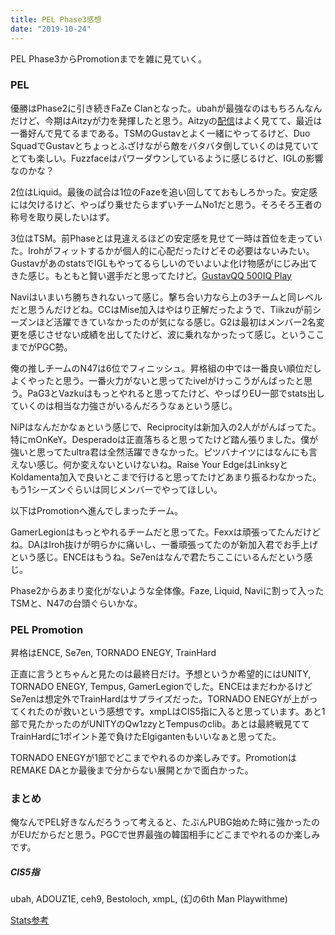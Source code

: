 ```yaml
---
title: PEL Phase3感想
date: "2019-10-24"
---
```


PEL Phase3からPromotionまでを雑に見ていく。

### PEL

優勝はPhase2に引き続きFaZe Clanとなった。ubahが最強なのはもちろんなんだけど、今期はAitzyが力を発揮したと思う。Aitzyの[配信](https://www.twitch.tv/aitzy)はよく見てて、最近は一番好んで見てるまである。TSMのGustavとよく一緒にやってるけど、Duo SquadでGustavとちょっとふざけながら敵をバタバタ倒していくのは見ていてとても楽しい。Fuzzfaceはパワーダウンしているように感じるけど、IGLの影響なのかな？

2位はLiquid。最後の試合は1位のFazeを追い回してておもしろかった。安定感には欠けるけど、やっぱり乗せたらまずいチームNo1だと思う。そろそろ王者の称号を取り戻したいはず。

3位はTSM。前Phaseとは見違えるほどの安定感を見せて一時は首位を走っていた。Irohがフィットするかが個人的に心配だったけどその必要はないみたい。GustavがあのstatsでIGLもやってるらしいのでいよいよ化け物感がにじみ出てきた感じ。もともと賢い選手だと思ってたけど。[GustavQQ 500IQ Play](https://twitter.com/DreamHackPUBG/status/1003096597654224896)

Naviはいまいち勝ちきれないって感じ。撃ち合い力なら上の3チームと同レベルだと思うんだけどね。CCはMise加入はやはり正解だったようで、Tiikzuが前シーズンほど活躍できていなかったのが気になる感じ。G2は最初はメンバー2名変更を感じさせない成績を出してたけど、波に乗れなかったって感じ。というここまでがPGC勢。

俺の推しチームのN47は6位でフィニッシュ。昇格組の中では一番良い順位だしよくやったと思う。一番火力がないと思ってたivelがけっこうがんばったと思う。PaG3とVazkuはもっとやれると思ってたけど、やっぱりEU一部でstats出していくのは相当な力強さがいるんだろうなぁという感じ。

NiPはなんだかなぁという感じで、Reciprocityは新加入の2人ががんばってた。特にmOnKeY。Desperadoは正直落ちると思ってたけど踏ん張りました。僕が強いと思ってたultra君は全然活躍できなかった。ピツバナイツにはなんにも言えない感じ。何か変えないといけないね。Raise Your EdgeはLinksyとKoldamenta加入で良いとこまで行けると思ってたけどあまり振るわなかった。もう1シーズンぐらいは同じメンバーでやってほしい。

以下はPromotionへ進んでしまったチーム。

GamerLegionはもっとやれるチームだと思ってた。Fexxは頑張ってたんだけどね。DAはIroh抜けが明らかに痛いし、一番頑張ってたのが新加入君でお手上げという感じ。ENCEはもうね。Se7enはなんで君たちここにいるんだという感じ。

Phase2からあまり変化がないような全体像。Faze, Liquid, Naviに割って入ったTSMと、N47の台頭ぐらいかな。

### PEL Promotion

昇格はENCE, Se7en, TORNADO ENEGY, TrainHard

正直に言うとちゃんと見たのは最終日だけ。予想というか希望的にはUNITY, TORNADO ENEGY, Tempus, GamerLegionでした。ENCEはまだわかるけどSe7enは想定外でTrainHardはサプライズだった。TORNADO ENEGYが上がってくれたのが救いという感想です。xmpLはCIS5指に入ると思っています。あと1部で見たかったのがUNITYのQw1zzyとTempusのclib。あとは最終戦見ててTrainHardに1ポイント差で負けたElgigantenもいいなぁと思ってた。

TORNADO ENEGYが1部でどこまでやれるのか楽しみです。PromotionはREMAKE DAとか最後まで分からない展開とかで面白かった。

### まとめ

俺なんでPEL好きなんだろうって考えると、たぶんPUBG始めた時に強かったのがEUだからだと思う。PGCで世界最強の韓国相手にどこまでやれるのか楽しみです。

##### CIS5指

ubah, ADOUZ1E, ceh9, Bestoloch, xmpL, (幻の6th Man Playwithme)

[Stats参考](https://www.reddit.com/r/CompetitivePUBG/comments/de98b4/pel_final_standings_and_players_stats_9696_matches/)